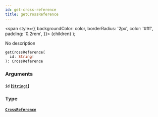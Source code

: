 ```yaml
---
id: get-cross-reference
title: getCrossReference
---
```


<span
style={{
      backgroundColor: color,
      borderRadius: '2px',
      color: '#fff',
      padding: '0.2rem',
    }}>
{children}
</span>
);

No description

```graphql
getCrossReference(
  id: String!
): CrossReference

```

### Arguments

#### `id` ([`String!`](/docs/schema/scalars/string))

### Type

#### [`CrossReference`](/docs/schema/objects/cross-reference)

